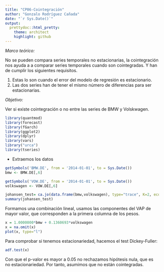 ```yaml
---
title: "CP06-Cointegración"
author: "Gonzalo Rodríguez Cañada"
date: "`r Sys.Date()`"
output:
  prettydoc::html_pretty:
    theme: architect
    highlight: github
---
```

*Marco teórico:*

No se pueden compara series temporales no estacionarias, la cointegración nos ayuda a a comparar series temporales cuando son cointegradas. Y han de cumplir los siguientes requisitos.

1. Estas lo son cuando el error del modelo de regresión es estacionario.
2. Las dos series han de tener el mismo número de diferencias para ser estacionarias.

*Objetivo:*

Ver si existe cointegración o no entre las series de BMW y Volskwagen.

```r
library(quantmod)
library(forecast)
library(fGarch)
library(ggplot2)
library(dplyr)
library(vars)
library("urca")
library(tseries)
```

+ Extraemos los datos

```r
getSymbols('BMW.DE', from = '2014-01-01', to = Sys.Date())
bmw <- BMW.DE[,6]

getSymbols('VOW.DE', from = '2014-01-01', to = Sys.Date())
volkswagen <- VOW.DE[,6]
```

```r
johansen_test= ca.jo(data.frame(bmw,volkswagen), type="trace", K=2, ecdet="none", spec="longrun")
summary(johansen_test)
```

Formamos una combinación lineal,  usamos las componentes del VAP de mayor valor,  que corresponden a la primera columna de los pesos.

```r
x = 1.0000000*bmw + 0.1360693*volkswagen
x = na.omit(x)
plot(x, type="l")
```

Para comprobar si tenemos estacionariedad, hacemos el test Dickey-Fuller:

```r
adf.test(x)
```
Con que el p-valor es mayor a 0.05 no rechazamos hipótesis nula, que es no estacionariedad.
Por tanto, asumimos que no están cointegradas.